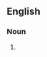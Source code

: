 {{also|mégapixels}}

==English==

===Noun===
{{head|en|noun form}}

# {{plural of|megapixel|lang=en}}